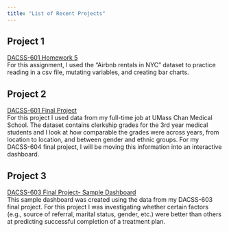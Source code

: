 ```yaml
---
title: "List of Recent Projects"
---
```


## Project 1

<a href="files/MicheleCarlin_hw5.html" target="_blank">DACSS-601 Homework 5</a><br>
For this assignment, I used the "Airbnb rentals in NYC" dataset to practice reading in a csv file, mutating variables, and creating bar charts.

## Project 2

[DACSS-601 Final Project](Project2/MicheleCarlin_FinalProject.html)<br>
For this project I used data from my full-time job at UMass Chan Medical School. The dataset contains clerkship grades for the 3rd year medical students and I look at how comparable the grades were across years, from location to location, and between gender and ethnic groups. For my DACSS-604 final project, I will be moving this information into an interactive dashboard. 

## Project 3

<a href="files/Sample_Dashboard.html" target="_blank">DACSS-603 Final Project- Sample Dashboard</a><br>
This sample dashboard was created using the data from my DACSS-603 final project. For this project I was investigating whether certain factors (e.g., source of referral, marital status, gender, etc.) were better than others at predicting successful completion of a treatment plan.